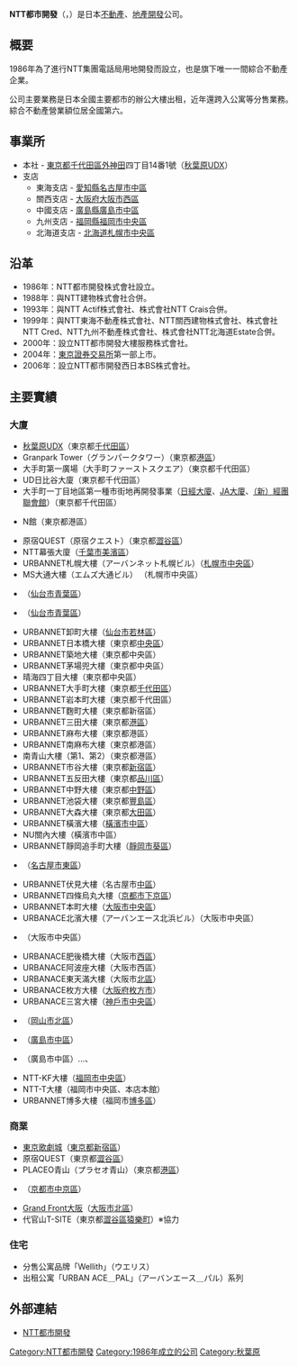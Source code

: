 {{Infobox company
| name                = NTT都市開發
| name_en             = NTT Urban Development Corporation
| logo                = 
| logo_size           = 
| logo_caption        = 
| image               = AkihabaraUDX 201311.JPG        
| image_size          = 250px
| image_caption       = 本社所在的秋葉原UDX
| type                = [[株式會社|株式會社]]
| native_name         = エヌ・ティ・ティ都市開発株式会社
| native_name_lang    = ja
| other_name          =
| traded_as           = {{Tyo|8933|2004年11月4日}}
| foundation          = 1986年（[[昭和|昭和]]六十一年）1月21日
| defunct             = <!-- {{End date|YYYY|MM|DD}} -->
| location            = {{JPN}}[[東京都|東京都]][[千代田區|千代田區]][[外神田|外神田]]四丁目14番1號<br />（[[秋葉原UDX|秋葉原UDX]]） 
| chairman            = 牧 貞夫（[[代表取締役|代表取締役]][[社長|社長]]）
| industry            = 不動產業
| products            = 
| services            = 不動產取得、處分及管理等
| revenue             = 合併：1631億68百萬日圓<br />非合併：1408億79百萬日圓<br />（2013年3月）
| operating_income    = 合併：274億01百萬日圓<br />非合併：217億60百萬日圓<br />（2013年3月）
| net_income          = 合併：120億73百萬日圓<br />非合併：78億95百萬日圓<br />（2013年3月）
| aum                 = <!-- 僅適用於金融服務類公司。 -->
| assets              = 合併：2138億35百萬日圓<br />非合併：1551億10百萬日圓<br />（2013年3月31日）
| equity              = 合併：9410億50百萬日圓<br />非合併：7336億02百萬日圓<br />（2013年3月31日）
| owner               = 
| num_employees       = 合併：748人  非合併：438人<br />（2013年3月31日）
| parent              = 
| divisions           = 
| subsid              = {{link-ja|NTT都市開發大樓服務|NTT都市開発ビルサービス}} 100%
| homepage            = {{Official|www.nttud.co.jp/}}
| zip_code            = 101-0021
| telephone_no        = 
| slogan              = 
| capital             = 487億60百萬日圓
| accounting_period   = 3月31日
| major_shareholder   = [[日本電信電話|日本電信電話]] 67.30%<br />[[日本Master_Trust信託銀行|日本Master Trust信託銀行]]（信託口） 2.31%<br />{{link-ja|日本Trustee Services信託銀行|日本トラスティ・サービス信託銀行}}（信託口） 2.23%<br />（2013年3月31日）
| footnotes           = 
}}
'''NTT都市開發'''（{{jpn|j=エヌ・ティ・ティ都市開発|hg=エヌ・ティ・ティとしかいはつ}}，{{lang-en|NTT Urban Development Corporation}}）是日本[[不動產|不動產]]、[[地產發展商|地產開發]]公司。

== 概要 ==
1986年為了進行NTT集團電話局用地開發而設立，也是{{link-ja|NTT集團|NTTグループ}}旗下唯一一間綜合不動產企業。

公司主要業務是日本全國主要都市的辦公大樓出租，近年還跨入公寓等分售業務。綜合不動產營業額位居全國第六。

== 事業所 ==
* 本社 - [[東京都|東京都]][[千代田區|千代田區]][[外神田|外神田]]四丁目14番1號（[[秋葉原UDX|秋葉原UDX]]） 
* 支店
** 東海支店 - [[愛知縣|愛知縣]][[名古屋市|名古屋市]][[中區_(名古屋市)|中區]]
** 關西支店 - [[大阪府|大阪府]][[大阪市|大阪市]][[西區_(大阪市)|西區]]
** 中國支店 - [[廣島縣|廣島縣]][[廣島市|廣島市]][[中區_(廣島市)|中區]]
** 九州支店 - [[福岡縣|福岡縣]][[福岡市|福岡市]][[中央區_(福岡市)|中央區]]
** 北海道支店 - [[北海道|北海道]][[札幌市|札幌市]][[中央區_(札幌市)|中央區]]

== 沿革 ==
* 1986年：NTT都市開發株式會社設立。     
* 1988年：與NTT建物株式會社合併。    
* 1993年：與NTT Actif株式會社、株式會社NTT Crais合併。
* 1999年：與NTT東海不動產株式會社、NTT關西建物株式會社、株式會社NTT Cred、NTT九州不動產株式會社、株式會社NTT北海道Estate合併。
* 2000年：設立NTT都市開發大樓服務株式會社。
* 2004年：[[東京證券交易所|東京證券交易所]]第一部上市。
* 2006年：設立NTT都市開發西日本BS株式會社。

== 主要實績 ==
{{Double image aside|right|CanfarensNTT.JPG|150|Urbannetootemachi.JPG|150|經團聯、JA大廈|URBANNET大手町
}}
{{Double image aside|right|Tamatibiru.JPG|150|Urbannet Nagoya Building.jpg|150|Granpark Tower|URBANNET名古屋大樓
}}
{{Double image aside|right|Seavansn.jpg|180|Urbannet-Ikebukuro.JPG|150|Seavans|URBANNET池袋大樓
}}
{{Double image aside|right|Tokyo Opera City.jpg|150|Shinpukan Kyoto.JPG|150|東京歌劇城|新風館
}}
{{Double image aside|right|丸の内ファーストスクウェア.JPG|150|Arbannihonbashi.JPG|150|大手町第一廣場|URBANNET日本橋大樓}}
=== 大廈 ===
* [[秋葉原UDX|秋葉原UDX]]（東京都[[千代田區|千代田區]]）
* Granpark Tower（グランパークタワー）（東京都[[港區_(東京都)|港區]]）
* 大手町第一廣場（大手町ファーストスクエア）（東京都千代田區）
* UD日比谷大廈（東京都千代田區）
* 大手町一丁目地區第一種市街地再開發事業（[[日本經濟新聞社|日經大廈]]、[[JA大廈|JA大廈]]、[[經團聯會館|（新）經團聯會館]]）（東京都千代田區）
* {{link-ja|Seavans|シーバンス}} N館（東京都港區）
* 原宿QUEST（原宿クエスト）（東京都[[澀谷區|澀谷區]]）
* NTT幕張大廈（[[千葉市|千葉市]][[美濱區|美濱區]]）
* URBANNET札幌大樓（アーバンネット札幌ビル）（[[札幌市|札幌市]][[中央區_(札幌市)|中央區]]）
* MS大通大樓（エムズ大通ビル） （札幌市中央區）
* {{link-ja|DOCOMO CS東北|ドコモCS東北|URBANNET五橋大樓}}（[[仙台市|仙台市]][[青葉區_(仙台市)|青葉區]]）
* {{link-ja|杜之都信用金庫|杜の都信用金庫|URBANNET定禪寺大樓}}（[[仙台市|仙台市]][[青葉區_(仙台市)|青葉區]]）
* URBANNET卸町大樓（[[仙台市|仙台市]][[若林區|若林區]]）
* URBANNET日本橋大樓（東京都[[中央區_(東京都)|中央區]]）
* URBANNET築地大樓（東京都中央區）
* URBANNET茅場兜大樓（東京都中央區）
* 晴海四丁目大樓（東京都中央區）
* URBANNET大手町大樓（東京都[[千代田區|千代田區]]）
* URBANNET岩本町大樓（東京都千代田區）
* URBANNET麴町大樓（東京都新宿區）
* URBANNET三田大樓（東京都[[港區_(東京都)|港區]]）
* URBANNET麻布大樓（東京都港區）
* URBANNET南麻布大樓（東京都港區）
* 南青山大樓（第1、第2）（東京都港區）
* URBANNET市谷大樓（東京都[[新宿區|新宿區]]）
* URBANNET五反田大樓（東京都[[品川區|品川區]]）
* URBANNET中野大樓（東京都[[中野區|中野區]]）
* URBANNET池袋大樓（東京都[[豐島區|豐島區]]）
* URBANNET大森大樓（東京都[[大田區|大田區]]）
* URBANNET橫濱大樓（[[橫濱市|橫濱市]][[中區_(橫濱市)|中區]]）
* NU關內大樓（橫濱市中區）
* URBANNET靜岡追手町大樓（[[靜岡市|靜岡市]][[葵區|葵區]]）
* {{link-ja|URBANNET名古屋大樓|アーバンネット名古屋ビル}}（[[名古屋市|名古屋市]][[東區_(名古屋市)|東區]]）
* URBANNET伏見大樓（名古屋市[[中區_(名古屋市)|中區]]）
* URBANNET四條烏丸大樓（[[京都市|京都市]][[下京區|下京區]]）
* URBANNET本町大樓（[[大阪市|大阪市]][[中央區_(大阪市)|中央區]]）
* URBANACE北濱大樓（アーバンエース北浜ビル）（大阪市中央區）
* {{link-ja|Tradepia淀屋橋|トレードピア淀屋橋ビル}}（大阪市中央區）
* URBANACE肥後橋大樓（大阪市[[西區_(大阪市)|西區]]）
* URBANACE阿波座大樓（大阪市西區）
* URBANACE東天滿大樓（大阪市[[北區_(大阪市)|北區]]）
* URBANACE枚方大樓（[[大阪府|大阪府]][[枚方市|枚方市]]）
* URBANACE三宮大樓（[[神戶市|神戶市]][[中央區_(神戶市)|中央區]]）
* {{link-ja|Cred岡山|クレド岡山|NTT Cred岡山大樓}}（[[岡山市|岡山市]][[北區_(岡山市)|北區]]）
* {{link-ja|白島Q-GARDEN|白島キューガーデン|NTT Cred白島大樓}}（[[廣島市|廣島市]][[中區_(廣島市)|中區]]）
* {{link-ja|基町Cred|基町クレド|NTT Cred基町大樓}}（廣島市中區）…{{link-ja|SOGO廣島店新館|そごう広島店新館}}、{{link-ja|廣島麗嘉皇家酒店|リーガロイヤルホテル広島}}
* NTT-KF大樓（[[福岡市|福岡市]][[中央區_(福岡市)|中央區]]）
* NTT-T大樓（福岡市中央區、{{link-ja|岩田屋|岩田屋}}本店本館）
* URBANNET博多大樓（福岡市[[博多區|博多區]]）

=== 商業 ===
* [[東京歌劇城|東京歌劇城]]（[[東京都|東京都]][[新宿區|新宿區]]）
* 原宿QUEST（東京都[[澀谷區|澀谷區]]）
* PLACEO青山（プラセオ青山）（東京都[[港區_(東京都)|港區]]）
* {{link-ja|新風館|新風館}}（[[京都市|京都市]][[中京區|中京區]]）
* [[Grand_Front大阪|Grand Front大阪]]（[[大阪市|大阪市]][[北區_(大阪市)|北區]]）
* 代官山T-SITE（東京都[[澀谷區|澀谷區]][[猿樂町_(澀谷區)|猿樂町]]）※協力

=== 住宅 ===
*分售公寓品牌「Wellith」（ウエリス）
*出租公寓「URBAN ACE＿PAL」（アーバンエース＿パル）系列

==外部連結==
{{Commonscat|NTT Urban Development}}
* [http://www.nttud.co.jp/ NTT都市開發]{{Wayback|url=http://www.nttud.co.jp/ |date=20151009025915 }}

{{DEFAULTSORT:NTT Toshi Kaihatsu}}
{{Authority control}}
[[Category:NTT都市開發|Category:NTT都市開發]]
[[Category:1986年成立的公司|Category:1986年成立的公司]]
[[Category:秋葉原|Category:秋葉原]]